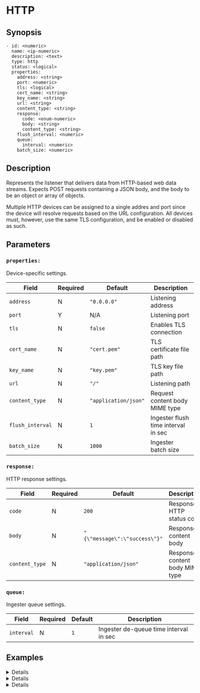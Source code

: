 
# HTTP

## Synopsis

```ssml {5}
- id: <numeric>
  name: <ip-numeric>
  description: <text>
  type: http
  status: <logical>
  properties:
    address: <string>
    port: <numeric>
    tls: <logical>
    cert_name: <string>
    key_name: <string>
    url: <string>
    content_type: <string>
    response:
      code: <enum-numeric>
      body: <string>
      content_type: <string>
    flush_interval: <numeric>
    queue:
      interval: <numeric>
    batch_size: <numeric>
```

## Description

Represents the listener that delivers data from HTTP-based web data streams. Expects POST requests containing a JSON body, and the body to be an object or array of objects.

Multiple HTTP devices can be assigned to a single addres and port since the device will resolve requests based on the URL configuration. All devices must, however, use the same TLS configuration, and be enabled or disabled as such.

## Parameters

<BasicConfig />

### `properties:`

Device-specific settings.

|Field|Required|Default|Description|
|---|---|---|---|
|`address`|N|`"0.0.0.0"`|Listening address|
|`port`|Y|N/A|Listening port|
|`tls`|N|`false`|Enables TLS connection|
|`cert_name`|N|`"cert.pem"`|TLS certificate file path|
|`key_name`|N|`"key.pem"`|TLS key file path|
|`url`|N|`"/"`|Listening path|
|`content_type`|N|`"application/json"`|Request content body MIME type|
|`flush_interval`|N|`1`|Ingester flush time interval in sec|
|`batch_size`|N|`1000`|Ingester batch size|

### `response:`

HTTP response settings.

|Field|Required|Default|Description|
|---|---|---|---|
|`code`|N|`200`|Response HTTP status code|
|`body`|N|`"{\"message\":\"success\"}"`|Response content body|
|`content_type`|N|`"application/json"`|Response content body MIME type|

### `queue:`

Ingester queue settings.

|Field|Required|Default|Description|
|---|---|---|---|
|`interval`|N|`1`|Ingester de-queue time interval in sec|

## Examples

<Details summary="Basic Listening">
```yaml
devices:
  - id:
    name: 127.0.0.1
    type: http
    status: true
    properties:
      address: "192.168.1.1"
      port: 8080
```
</Details>

<Details summary="Basic Response">
```yaml
devices:
  - id:
    type: http
    status: true
    properties:
      address: "192.168.1.1"
      port: 8080
    url: "/"
    response:
      code: 200
      body: "{\"message\":\"success\"}"
```
</Details>

<Details summary="Sample code">
```yaml
devices:
  - id: 324233249
    name: 127.0.0.1
    description: http
    type: http
    status: false
    properties:
      address: "0.0.0.0"
      port: 0
      tls: false
      cert_name: ""
      key_name: ""
      url: ""
      content:
        type: ""
      response:
        code: 200
        body: ""
      flush_interval: 1
      queue:
        interval: 1
      batch_size: 1000
```
</Details>
